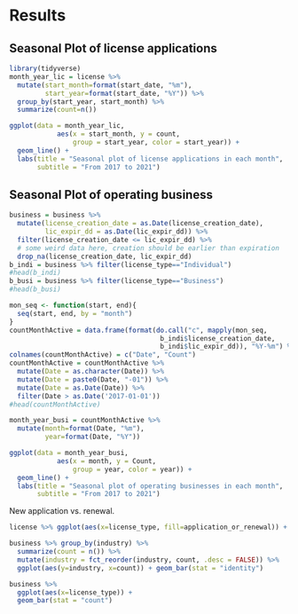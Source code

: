 # Results


## Seasonal Plot of license applications
```r
library(tidyverse)
month_year_lic = license %>% 
  mutate(start_month=format(start_date, "%m"), 
         start_year=format(start_date, "%Y")) %>% 
  group_by(start_year, start_month) %>% 
  summarize(count=n())

ggplot(data = month_year_lic, 
            aes(x = start_month, y = count, 
                group = start_year, color = start_year)) + 
  geom_line() +
  labs(title = "Seasonal plot of license applications in each month",
       subtitle = "From 2017 to 2021")
```

## Seasonal Plot of operating business
```r
business = business %>% 
  mutate(license_creation_date = as.Date(license_creation_date),
         lic_expir_dd = as.Date(lic_expir_dd)) %>% 
  filter(license_creation_date <= lic_expir_dd) %>% 
  # some weird data here, creation should be earlier than expiration
  drop_na(license_creation_date, lic_expir_dd)
b_indi = business %>% filter(license_type=="Individual")
#head(b_indi)
b_busi = business %>% filter(license_type=="Business")
#head(b_busi)
```


```r
mon_seq <- function(start, end){
  seq(start, end, by = "month")
}
countMonthActive = data.frame(format(do.call("c", mapply(mon_seq, 
                                      b_indi$license_creation_date, 
                                      b_indi$lic_expir_dd)), "%Y-%m") %>% table)
colnames(countMonthActive) = c("Date", "Count")
countMonthActive = countMonthActive %>% 
  mutate(Date = as.character(Date)) %>% 
  mutate(Date = paste0(Date, "-01")) %>% 
  mutate(Date = as.Date(Date)) %>% 
  filter(Date > as.Date('2017-01-01'))
#head(countMonthActive)
```

```r
month_year_busi = countMonthActive %>% 
  mutate(month=format(Date, "%m"), 
         year=format(Date, "%Y"))
```

```r
ggplot(data = month_year_busi, 
            aes(x = month, y = Count, 
                group = year, color = year)) + 
  geom_line() +
  labs(title = "Seasonal plot of operating businesses in each month",
       subtitle = "From 2017 to 2021")
```


New application vs. renewal.

``` r
license %>% ggplot(aes(x=license_type, fill=application_or_renewal)) + geom_bar()
```


``` r
business %>% group_by(industry) %>% 
  summarize(count = n()) %>% 
  mutate(industry = fct_reorder(industry, count, .desc = FALSE)) %>% 
  ggplot(aes(y=industry, x=count)) + geom_bar(stat = "identity")

```

``` r
business %>% 
  ggplot(aes(x=license_type)) + 
  geom_bar(stat = "count")

```
